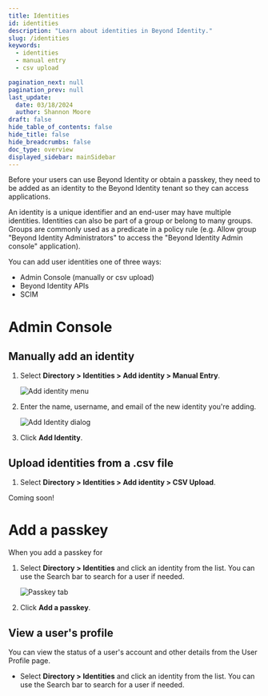 ```yaml
---
title: Identities
id: identities
description: "Learn about identities in Beyond Identity."
slug: /identities
keywords:
  - identities
  - manual entry
  - csv upload 

pagination_next: null
pagination_prev: null
last_update:
  date: 03/18/2024
  author: Shannon Moore
draft: false
hide_table_of_contents: false
hide_title: false
hide_breadcrumbs: false
doc_type: overview
displayed_sidebar: mainSidebar
---
```


Before your users can use Beyond Identity or obtain a passkey, they need to be added as an identity to the Beyond Identity tenant so they can access applications.

An identity is a unique identifier and an end-user may have multiple identities. Identities can also be part of a group or belong to many groups. Groups are commonly used as a predicate in a policy rule (e.g. Allow group "Beyond Identity Administrators" to access the "Beyond Identity Admin console" application).

You can add user identities one of three ways:

- Admin Console (manually or csv upload)
- Beyond Identity APIs
- SCIM

# Admin Console

## Manually add an identity

1. Select **Directory > Identities > Add identity > Manual Entry**.

   ![Add identity menu](../images/directory/add-id-menu.png)

2. Enter the name, username, and email of the new identity you're adding.

   ![Add Identity dialog](../images/directory/add-id.png)

3. Click **Add Identity**.

## Upload identities from a .csv file
1. Select **Directory > Identities > Add identity > CSV Upload**.

Coming soon!



# Add a passkey 

When you add a passkey for 

1. Select **Directory > Identities** and click an identity from the list. You can use the Search bar to search for a user if needed.

   ![Passkey tab](../images/directory/passkey-tab.png)


2. Click **Add a passkey**. 





## View a user's profile

You can view the status of a user's account and other details from the User Profile page. 

- Select **Directory > Identities** and click an identity from the list. You can use the Search bar to search for a user if needed.




